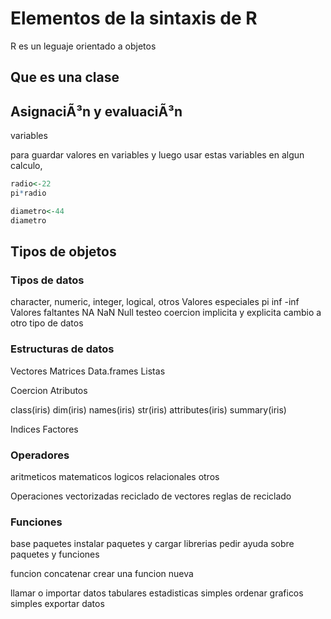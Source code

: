 # Elementos de la sintaxis de R

R es un leguaje orientado a objetos

## Que es una clase

## AsignaciÃ³n y evaluaciÃ³n
variables

para guardar valores en variables y luego usar estas variables en algun calculo,

```r
radio<-22
pi*radio

diametro<-44
diametro
```

## Tipos de objetos
### Tipos de datos 
character, numeric, integer, logical, otros
Valores especiales pi inf -inf
Valores faltantes NA NaN Null
testeo
coercion implicita y explicita
cambio a otro tipo de datos

### Estructuras de datos
Vectores
Matrices
Data.frames
Listas

Coercion
Atributos

class(iris)
dim(iris)
names(iris)
str(iris)
attributes(iris)
summary(iris)

Indices
Factores

### Operadores
aritmeticos
matematicos
logicos
relacionales
otros

Operaciones vectorizadas
reciclado de vectores
reglas de reciclado

### Funciones
base
paquetes
instalar paquetes y cargar librerias
pedir ayuda sobre paquetes y funciones

funcion concatenar
crear una funcion nueva

llamar o importar datos tabulares
estadisticas simples
ordenar
graficos simples
exportar datos


